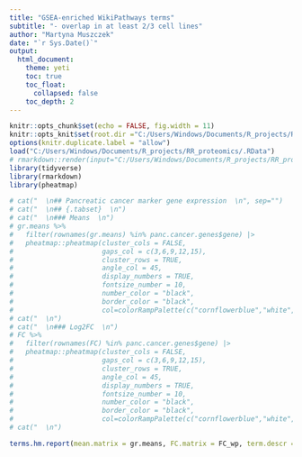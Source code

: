 ---
title: "GSEA-enriched WikiPathways terms"
subtitle: "- overlap in at least 2/3 cell lines"
author: "Martyna Muszczek"
date: "`r Sys.Date()`"
output: 
  html_document:
    theme: yeti
    toc: true
    toc_float: 
      collapsed: false
    toc_depth: 2
---

```{r setup, include=FALSE}
knitr::opts_chunk$set(echo = FALSE, fig.width = 11)
knitr::opts_knit$set(root.dir ="C:/Users/Windows/Documents/R_projects/RR_proteomics")
options(knitr.duplicate.label = "allow")
load("C:/Users/Windows/Documents/R_projects/RR_proteomics/.RData")
# rmarkdown::render(input="C:/Users/Windows/Documents/R_projects/RR_proteomics/docs/hm_plots.Rmd", output_file="C:/Users/Windows/Documents/R_projects/RR_proteomics/docs/hm_WP.html")
library(tidyverse)
library(rmarkdown)
library(pheatmap)
```


```{r message=FALSE,results="asis"}
# cat("  \n## Pancreatic cancer marker gene expression  \n", sep="")
# cat("  \n## {.tabset}  \n")
# cat("  \n### Means  \n")
# gr.means %>%
#   filter(rownames(gr.means) %in% panc.cancer.genes$gene) |>
#   pheatmap::pheatmap(cluster_cols = FALSE,
#                      gaps_col = c(3,6,9,12,15),
#                      cluster_rows = TRUE,
#                      angle_col = 45,
#                      display_numbers = TRUE,
#                      fontsize_number = 10,
#                      number_color = "black",
#                      border_color = "black",
#                      col=colorRampPalette(c("cornflowerblue","white","red"))(100))
# cat("  \n")
# cat("  \n### Log2FC  \n")
# FC %>%
#   filter(rownames(FC) %in% panc.cancer.genes$gene) |>
#   pheatmap::pheatmap(cluster_cols = FALSE,
#                      gaps_col = c(3,6,9,12,15),
#                      cluster_rows = TRUE,
#                      angle_col = 45,
#                      display_numbers = TRUE,
#                      fontsize_number = 10,
#                      number_color = "black",
#                      border_color = "black",
#                      col=colorRampPalette(c("cornflowerblue","white","red"))(100))
# cat("  \n")
```


```{r message=FALSE,results="asis"}
terms.hm.report(mean.matrix = gr.means, FC.matrix = FC_wp, term.descr = term.desc)
```



